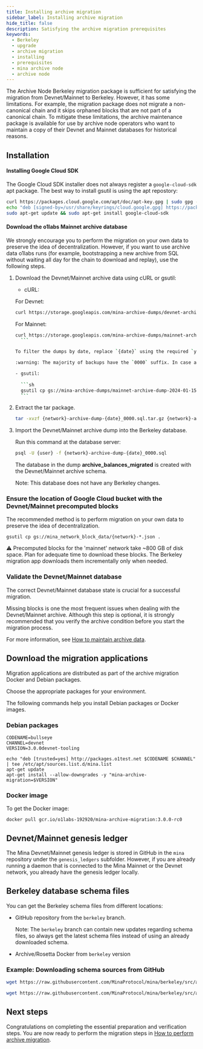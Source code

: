 ```yaml
---
title: Installing archive migration
sidebar_label: Installing archive migration
hide_title: false
description: Satisfying the archive migration prerequisites
keywords:
  - Berkeley
  - upgrade
  - archive migration
  - installing 
  - prerequisites
  - mina archive node
  - archive node
---
```


The Archive Node Berkeley migration package is sufficient for satisfying the migration from Devnet/Mainnet to Berkeley.
However, it has some limitations. For example, the migration package does not migrate a non-canonical chain and it skips orphaned blocks that are not part of a canonical chain. 
To mitigate these limitations, the archive maintenance package is available for use by archive node operators who want to maintain a copy of their Devnet and Mainnet databases for historical reasons.

## Installation

#### Installing Google Cloud SDK

The Google Cloud SDK installer does not always register a `google-cloud-sdk` apt package. The best way to install gsutil is using the apt repostory:

```sh
curl https://packages.cloud.google.com/apt/doc/apt-key.gpg | sudo gpg --dearmor -o /usr/share/keyrings/cloud.google.gpg
echo "deb [signed-by=/usr/share/keyrings/cloud.google.gpg] https://packages.cloud.google.com/apt cloud-sdk main" | sudo tee -a /etc/apt/sources.list.d/google-cloud-sdk.list
sudo apt-get update && sudo apt-get install google-cloud-sdk
```

#### Download the o1labs Mainnet archive database

We strongly encourage you to perform the migration on your own data to preserve the idea of decentralization. However, if you want to use archive data o1labs runs (for example, bootstrapping a new archive from SQL without waiting all day for the chain to download and replay), use the following steps.

1. Download the Devnet/Mainnet archive data using cURL or gsutil:

    - cURL:
    
     For Devnet:
     ```sh
     curl https://storage.googleapis.com/mina-archive-dumps/devnet-archive-dump-{date}_0000.sql.tar.gz
     ```
  
     For Mainnet:   
     ```sh
     curl https://storage.googleapis.com/mina-archive-dumps/mainnet-archive-dump-{date}_0000.sql.tar.gz
       ```
  
     To filter the dumps by date, replace `{date}` using the required `yyyy-dd-mm` format. For example, for January 15, 2024, use `2024-01-15`.
  
     :warning: The majority of backups have the `0000` suffix. In case a download with that name is not available, try incrementing it once or twice. For example, `0001`, `0002`.

    - gsutil:
       
       ```sh
       gsutil cp gs://mina-archive-dumps/mainnet-archive-dump-2024-01-15* .
       ```

2. Extract the tar package.

   ```sh
   tar -xvzf {network}-archive-dump-{date}_0000.sql.tar.gz {network}-archive-dump-{date}_0000.sql
   ```

3. Import the Devnet/Mainnet archive dump into the Berkeley database.

    Run this command at the database server:
    
    ```sh
    psql -U {user} -f {network}-archive-dump-{date}_0000.sql
    ```
    
    The database in the dump **archive_balances_migrated** is created with the Devnet/Mainnet archive schema.
    
    Note: This database does not have any Berkeley changes.

### Ensure the location of Google Cloud bucket with the Devnet/Mainnet precomputed blocks

The recommended method is to perform migration on your own data to preserve the idea of decentralization.

`gsutil cp gs://mina_network_block_data/{network}-*.json .`

:warning: Precomputed blocks for the 'mainnet' network take ~800 GB of disk space. Plan for adequate time to download these blocks. The Berkeley migration app downloads them incrementally only when needed.

### Validate the Devnet/Mainnet database

The correct Devnet/Mainnet database state is crucial for a successful migration. 

Missing blocks is one the most frequent issues when dealing with the Devnet/Mainnet archive. Although this step is optional, it is strongly recommended that you verify the archive condition before you start the migration process.

For more information, see [How to maintain archive data](/berkeley-upgrade/mainnet-database-maintenance).

## Download the migration applications

Migration applications are distributed as part of the archive migration Docker and Debian packages.

Choose the appropriate packages for your environment. 

The following commands help you install Debian packages or Docker images.

### Debian packages

```
CODENAME=bullseye
CHANNEL=devnet
VERSION=3.0.0devnet-tooling

echo "deb [trusted=yes] http://packages.o1test.net $CODENAME $CHANNEL" | tee /etc/apt/sources.list.d/mina.list
apt-get update
apt-get install --allow-downgrades -y "mina-archive-migration=$VERSION"
```

### Docker image

To get the Docker image:

```
docker pull gcr.io/o1labs-192920/mina-archive-migration:3.0.0-rc0
```

## Devnet/Mainnet genesis ledger

The Mina Devnet/Mainnet genesis ledger is stored in GitHub in the `mina` repository under the `genesis_ledgers` subfolder. However, if you are already running a daemon that is connected to the Mina Mainnet or the Devnet network, you already have the genesis ledger locally.

## Berkeley database schema files

You can get the Berkeley schema files from different locations:

- GitHub repository from the `berkeley` branch. 

    Note: The `berkeley` branch can contain new updates regarding schema files, so always get the latest schema files instead of using an already downloaded schema. 

- Archive/Rosetta Docker from `berkeley` version

### Example: Downloading schema sources from GitHub

   ```sh
   wget https://raw.githubusercontent.com/MinaProtocol/mina/berkeley/src/app/archive/zkapp_tables.sql

   wget https://raw.githubusercontent.com/MinaProtocol/mina/berkeley/src/app/archive/create_schema.sql

   ```

## Next steps

Congratulations on completing the essential preparation and verification steps. You are now ready to perform the migration steps in [How to perform archive migration](/berkeley-upgrade/migrating-archive-database-to-berkeley).
